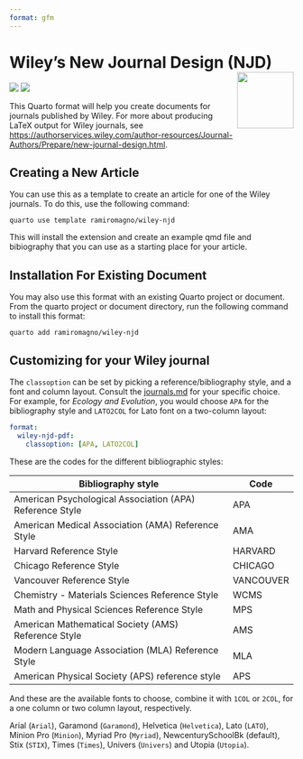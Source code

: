 ```yaml
---
format: gfm
---
```


# Wiley's New Journal Design (NJD) <img src="gfx/quarto.svg" align="right" height=100/>

[![](https://img.shields.io/badge/quarto%20extension-journal%20format-75aadb)](https://quarto.org/docs/journals/formats.html)
[![](https://img.shields.io/badge/lifecycle-experimental-orange.svg)](https://lifecycle.r-lib.org/articles/stages.html#experimental)

This Quarto format will help you create documents for journals published by Wiley. For more about producing LaTeX output for Wiley journals, see <https://authorservices.wiley.com/author-resources/Journal-Authors/Prepare/new-journal-design.html>.

## Creating a New Article

You can use this as a template to create an article for one of the Wiley journals. To do this, use the following command:

`quarto use template ramiromagno/wiley-njd`

This will install the extension and create an example qmd file and bibiography that you can use as a starting place for your article.

## Installation For Existing Document

You may also use this format with an existing Quarto project or document. From the quarto project or document directory, run the following command to install this format:

`quarto add ramiromagno/wiley-njd`

## Customizing for your Wiley journal

The `classoption` can be set by picking a reference/bibliography style, and a
font and column layout. Consult the [journals.md](journals.md) for your specific
choice. For example, for _Ecology and Evolution_, you would choose `APA` for the
bibliography style and `LATO2COL` for Lato font on a two-column layout:

```yml
format:
  wiley-njd-pdf:
    classoption: [APA, LATO2COL]
```

These are the codes for the different bibliographic styles:

| Bibliography style                                       | Code      |
| -------------------------------------------------------- | --------- |
| American Psychological Association (APA) Reference Style | APA       |
| American Medical Association (AMA) Reference Style       | AMA       |
| Harvard Reference Style                                  | HARVARD   |
| Chicago Reference Style                                  | CHICAGO   |
| Vancouver Reference Style                                | VANCOUVER |
| Chemistry - Materials Sciences Reference Style           | WCMS      |
| Math and Physical Sciences Reference Style               | MPS       |
| American Mathematical Society (AMS) Reference Style      | AMS       |
| Modern Language Association (MLA) Reference Style        | MLA       |
| American Physical Society (APS) reference style          | APS       |

And these are the available fonts to choose, combine it with `1COL` or `2COL`,
for a one column or two column layout, respectively.

Arial (`Arial`), Garamond (`Garamond`), Helvetica (`Helvetica`), Lato (`LATO`),
Minion Pro (`Minion`), Myriad Pro (`Myriad`), NewcenturySchoolBk (default), Stix
(`STIX`), Times (`Times`), Univers (`Univers`) and Utopia (`Utopia`).
